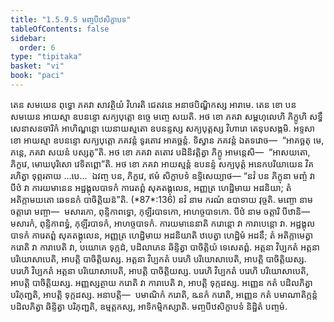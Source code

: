 ```yaml
---
title: "1.5.9.5 មញ្ចបីឋសិក្ខាបទ"
tableOfContents: false
sidebar:
  order: 6
type: "tipitaka"
basket: "vi"
book: "paci"
---
```



<DynamicBreadcrumb />

<Division number="521" book="paci">

<Paragraph number="1532" book="paci">
តេន សមយេន ពុទ្ធោ ភគវា សាវត្ថិយំ វិហរតិ ជេតវនេ អនាថបិណ្ឌិកស្ស អារាមេ. តេន ខោ បន សមយេន អាយស្មា ឧបនន្ទោ សក្យបុត្តោ ឧច្ចេ មញ្ចេ សយតិ. អថ ខោ ភគវា សម្ពហុលេហិ ភិក្ខូហិ សទ្ធឹ សេនាសនចារិកំ អាហិណ្ឌន្តោ យេនាយស្មតោ ឧបនន្ទស្ស សក្យបុត្តស្ស វិហារោ តេនុបសង្កមិ. អទ្ទសា ខោ អាយស្មា ឧបនន្ទោ សក្យបុត្តោ ភគវន្តំ ទូរតោវ អាគច្ឆន្តំ. ទិស្វាន ភគវន្តំ ឯតទវោច—  “អាគច្ឆតុ មេ, ភន្តេ, ភគវា សយនំ បស្សតូ”តិ. អថ ខោ ភគវា តតោវ បដិនិវត្តិត្វា ភិក្ខូ អាមន្តេសិ—  “អាសយតោ, ភិក្ខវេ, មោឃបុរិសោ វេទិតព្ពោ”តិ. អថ ខោ ភគវា អាយស្មន្តំ ឧបនន្ទំ សក្យបុត្តំ អនេកបរិយាយេន វិគរហិត្វា ទុព្ភរតាយ …បេ…  ឯវញ្ច បន, ភិក្ខវេ, ឥមំ សិក្ខាបទំ ឧទ្ទិសេយ្យាថ—
</Paragraph>

</Division>
<Division number="522" book="paci">

<Paragraph number="1533" book="paci">
<Emphasis>“នវំ បន ភិក្ខុនា មញ្ចំ វា បីឋំ វា ការយមានេន អដ្ឋង្គុលបាទកំ ការេតព្ពំ សុគតង្គុលេន, អញ្ញត្រ ហេដ្ឋិមាយ អដនិយា; តំ អតិក្កាមយតោ ឆេទនកំ បាចិត្តិយន៑”</Emphasis>តិ. (*87*:<Emphasis>136</Emphasis>)
</Paragraph>

</Division>
<Division number="523" book="paci">

<Paragraph number="1534" book="paci">
<Emphasis>នវំ</Emphasis> នាម ករណំ ឧបាទាយ វុច្ចតិ.
</Paragraph>

<Paragraph number="1535" book="paci">
<Emphasis>មញ្ចោ</Emphasis> នាម ចត្តារោ មញ្ចា—  មសារកោ, ពុន្ទិកាពទ្ធោ, កុឡីរបាទកោ, អាហច្ចបាទកោ.
</Paragraph>

<Paragraph number="1536" book="paci">
<Emphasis>បីឋំ</Emphasis> នាម ចត្តារិ បីឋានិ—  មសារកំ, ពុន្ទិកាពទ្ធំ, កុឡីរបាទកំ, អាហច្ចបាទកំ.
</Paragraph>

<Paragraph number="1537" book="paci">
<Emphasis>ការយមានេនា</Emphasis>តិ ករោន្តោ វា ការាបេន្តោ វា.
</Paragraph>

<Paragraph number="1538" book="paci">
<Emphasis>អដ្ឋង្គុលបាទកំ ការេតព្ពំ សុគតង្គុលេន, អញ្ញត្រ ហេដ្ឋិមាយ អដនិយា</Emphasis>តិ ឋបេត្វា ហេដ្ឋិមំ អដនឹ; តំ អតិក្កាមេត្វា ករោតិ វា ការាបេតិ វា, បយោគេ ទុក្កដំ, បដិលាភេន ឆិន្ទិត្វា បាចិត្តិយំ ទេសេតព្ពំ.
</Paragraph>

</Division>
<Division number="524" book="paci">

<Paragraph number="1539" book="paci">
អត្តនា វិប្បកតំ អត្តនា បរិយោសាបេតិ, អាបត្តិ បាចិត្តិយស្ស. អត្តនា វិប្បកតំ បរេហិ បរិយោសាបេតិ, អាបត្តិ បាចិត្តិយស្ស. បរេហិ វិប្បកតំ អត្តនា បរិយោសាបេតិ, អាបត្តិ បាចិត្តិយស្ស. បរេហិ វិប្បកតំ បរេហិ បរិយោសាបេតិ, អាបត្តិ បាចិត្តិយស្ស.
</Paragraph>

<Paragraph number="1540" book="paci">
អញ្ញស្សត្ថាយ ករោតិ វា ការាបេតិ វា, អាបត្តិ ទុក្កដស្ស. អញ្ញេន កតំ បដិលភិត្វា បរិភុញ្ជតិ, អាបត្តិ ទុក្កដស្ស.
</Paragraph>

</Division>
<Division number="525" book="paci">

<Paragraph number="1541" book="paci">
អនាបត្តិ—  បមាណិកំ ករោតិ, ឩនកំ ករោតិ, អញ្ញេន កតំ បមាណាតិក្កន្តំ បដិលភិត្វា ឆិន្ទិត្វា បរិភុញ្ជតិ, ឧម្មត្តកស្ស, អាទិកម្មិកស្សាតិ.

</Paragraph>
</Division>

<Paragraph number="1542" type="center" book="paci">
មញ្ចបីឋសិក្ខាបទំ និដ្ឋិតំ បញ្ចមំ.
</Paragraph>